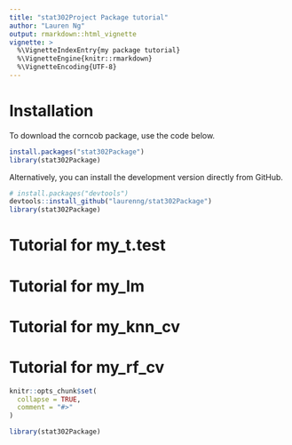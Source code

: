 ```yaml
---
title: "stat302Project Package tutorial"
author: "Lauren Ng"
output: rmarkdown::html_vignette
vignette: >
  %\VignetteIndexEntry{my package tutorial}
  %\VignetteEngine{knitr::rmarkdown}
  %\VignetteEncoding{UTF-8}
---
```


# Installation
To download the corncob package, use the code below.

```r
install.packages("stat302Package")
library(stat302Package)
```

Alternatively, you can install the development version directly from GitHub.

```r
# install.packages("devtools")
devtools::install_github("laurenng/stat302Package")
library(stat302Package)
```

# Tutorial for my_t.test


# Tutorial for my_lm


# Tutorial for my_knn_cv


# Tutorial for my_rf_cv
```r
knitr::opts_chunk$set(
  collapse = TRUE,
  comment = "#>"
)
```

```r
library(stat302Package)
```
